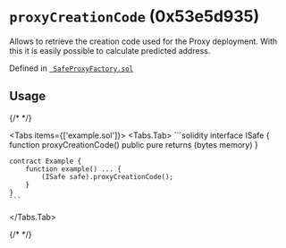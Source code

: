 



# `proxyCreationCode` (0x53e5d935)



Allows to retrieve the creation code used for the Proxy deployment. With this it is easily possible to calculate predicted address.


Defined in [` SafeProxyFactory.sol`](https://github.com/safe-global/safe-smart-account/tree/v1.4.1/contracts/proxies/SafeProxyFactory.sol#L15)


## Usage

{/* <!-- vale off --> */}

<Tabs items={['example.sol']}>
  <Tabs.Tab>
    ```solidity
    interface ISafe {
        function proxyCreationCode() public pure returns (bytes memory)
    }

    contract Example {
        function example() ... {
            (ISafe safe).proxyCreationCode();
        }
    }
    ```
  </Tabs.Tab>
</Tabs>

{/* <!-- vale on --> */}






